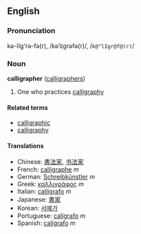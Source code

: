 ==English==
===Pronunciation===
kə-lĭg'rə-fə(r), /kəˈlɪɡrəfə(r)/, /<tt>k@"lIgr@f@(r)</tt>/

===Noun===
'''calligrapher''' ([[calligraphers]])

# One who practices [[calligraphy]]

====Related terms====
*[[calligraphic]]
*[[calligraphy]]

====Translations====
*Chinese: [[書法家]], [[书法家]]
*French: [[calligraphe]] ''m''
*German: [[Schreibkünstler]] ''m''
*Greek: [[καλλιγράφος]] ''m''
*Italian: [[calligrafo]] ''m''
*Japanese: [[書家]]
*Korean: [[서예가]]
*Portuguese: [[calígrafo]] ''m''
*Spanish: [[calígrafo]] ''m''